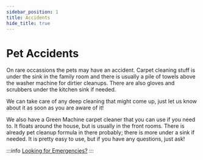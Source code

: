 ```yaml
---
sidebar_position: 1
title: Accidents
hide_title: true
---
```


# Pet Accidents

On rare occassions the pets may have an accident. Carpet cleaning stuff is under the sink in the family room and there is usually a pile of towels above the washer machine for dirtier cleanups. There are also gloves and scrubbers under the kitchen sink if needed.

We can take care of any deep cleaning that might come up, just let us know about it as soon as you are aware of it!

We also have a Green Machine carpet cleaner that you can use if you need to. It floats around the house, but is usually in the front rooms. There is already pet cleanup formula in there probably; there is more under a sink if needed. It is pretty easy to use, but if you have any questions, just ask!

:::info [Looking for Emergencies?](/docs/emergency)
:::
